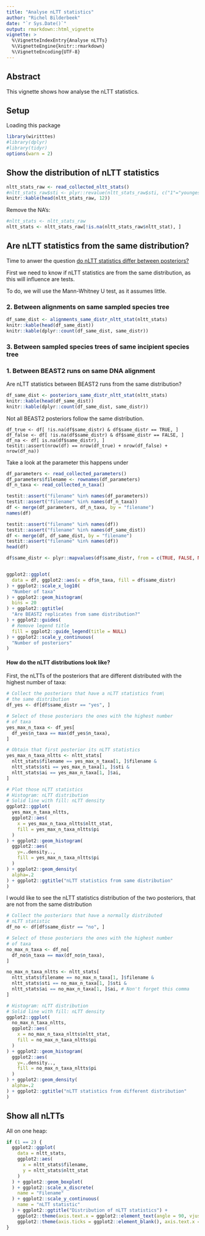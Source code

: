 ```yaml
---
title: "Analyse nLTT statistics"
author: "Richel Bilderbeek"
date: "`r Sys.Date()`"
output: rmarkdown::html_vignette
vignette: >
  %\VignetteIndexEntry{Analyse nLTTs}
  %\VignetteEngine{knitr::rmarkdown}
  %\VignetteEncoding{UTF-8}
---
```


## Abstract

This vignette shows how analyse the nLTT statistics.

## Setup

Loading this package

```r
library(wiritttes)
#library(dplyr)
#library(tidyr)
options(warn = 2)
```

## Show the distribution of nLTT statistics

```r
nltt_stats_raw <- read_collected_nltt_stats()
#nltt_stats_raw$sti <- plyr::revalue(nltt_stats_raw$sti, c("1"="youngest", "2"="oldest"))
knitr::kable(head(nltt_stats_raw, 12))
```

Remove the NA's:

```r
#nltt_stats <- nltt_stats_raw
nltt_stats <- nltt_stats_raw[!is.na(nltt_stats_raw$nltt_stat), ]
```

## Are nLTT statistics from the same distribution?

Time to anwer the question [do nLTT statistics differ between posteriors?](https://github.com/richelbilderbeek/wiritttes/issues/103)

First we need to know if nLTT statistics are from the
same distribution, as this will influence are tests.

To do, we will use the Mann-Whitney U test, as
it assumes little.


### 2. Between alignments on same sampled species tree

```r
df_same_dist <- alignments_same_distr_nltt_stat(nltt_stats)
knitr::kable(head(df_same_dist))
knitr::kable(dplyr::count(df_same_dist, same_distr))
```

### 3. Between sampled species trees of same incipient species tree


### 1. Between BEAST2 runs on same DNA alignment

Are nLTT statistics between BEAST2 runs from the same
distribution?

```r
df_same_dist <- posteriors_same_distr_nltt_stat(nltt_stats)
knitr::kable(head(df_same_dist))
knitr::kable(dplyr::count(df_same_dist, same_distr))
```

Not all BEAST2 posteriors follow the same distribution.

```
df_true <- df[ !is.na(df$same_distr) & df$same_distr == TRUE, ]
df_false <- df[ !is.na(df$same_distr) & df$same_distr == FALSE, ]
df_na <- df[ is.na(df$same_distr), ]
testit::assert(nrow(df) == nrow(df_true) + nrow(df_false) + nrow(df_na))
```

Take a look at the parameter this happens under

```r
df_parameters <- read_collected_parameters()
df_parameters$filename <- rownames(df_parameters)
df_n_taxa <- read_collected_n_taxa()

testit::assert("filename" %in% names(df_parameters))
testit::assert("filename" %in% names(df_n_taxa))
df <- merge(df_parameters, df_n_taxa, by = "filename")
names(df)

testit::assert("filename" %in% names(df))
testit::assert("filename" %in% names(df_same_dist))
df <- merge(df, df_same_dist, by = "filename")
testit::assert("filename" %in% names(df))
head(df)

df$same_distr <- plyr::mapvalues(df$same_distr, from = c(TRUE, FALSE, NA), to = c("yes", "no", "singular value"))


ggplot2::ggplot(
  data = df, ggplot2::aes(x = df$n_taxa, fill = df$same_distr)
) + ggplot2::scale_x_log10(
  "Number of taxa"
) + ggplot2::geom_histogram(
  bins = 20
) + ggplot2::ggtitle(
  "Are BEAST2 replicates from same distribution?"
) + ggplot2::guides(
  # Remove legend title
  fill = ggplot2::guide_legend(title = NULL) 
) + ggplot2::scale_y_continuous(
  "Number of posteriors"
)
```

#### How do the nLTT distributions look like?

First, the nLTTs of the posteriors that are different
distributed with the highest number of taxa:

```r
# Collect the posteriors that have a nLTT statistics from\
# the same distribution
df_yes <- df[df$same_distr == "yes", ]

# Select of those posteriors the ones with the highest number
# of taxa
yes_max_n_taxa <- df_yes[
  df_yes$n_taxa == max(df_yes$n_taxa), 
]

# Obtain that first posterior its nLTT statistics
yes_max_n_taxa_nltts <- nltt_stats[ 
  nltt_stats$filename == yes_max_n_taxa[1, ]$filename & 
  nltt_stats$sti == yes_max_n_taxa[1, ]$sti & 
  nltt_stats$ai == yes_max_n_taxa[1, ]$ai, 
]

# Plot those nLTT statistics
# Histogram: nLTT distribution
# Solid line with fill: nLTT density
ggplot2::ggplot(
  yes_max_n_taxa_nltts, 
  ggplot2::aes(
    x = yes_max_n_taxa_nltts$nltt_stat, 
    fill = yes_max_n_taxa_nltts$pi
  )
) + ggplot2::geom_histogram(
  ggplot2::aes(
    y=..density..,
    fill = yes_max_n_taxa_nltts$pi
  )
) + ggplot2::geom_density(
  alpha=.2
) + ggplot2::ggtitle("nLTT statistics from same distribution"
)
```

I would like to see the nLTT statistics distribution of the two posteriors,
that are not from the same distribution

```r
# Collect the posteriors that have a normally distributed
# nLTT statistic
df_no <- df[df$same_distr == "no", ]

# Select of those posteriors the ones with the highest number
# of taxa
no_max_n_taxa <- df_no[
  df_no$n_taxa == max(df_no$n_taxa), 
]

no_max_n_taxa_nltts <- nltt_stats[ 
  nltt_stats$filename == no_max_n_taxa[1, ]$filename & 
  nltt_stats$sti == no_max_n_taxa[1, ]$sti & 
  nltt_stats$ai == no_max_n_taxa[1, ]$ai, # Non't forget this comma
]

# Histogram: nLTT distribution
# Solid line with fill: nLTT density
ggplot2::ggplot(
  no_max_n_taxa_nltts, 
  ggplot2::aes(
    x = no_max_n_taxa_nltts$nltt_stat, 
    fill = no_max_n_taxa_nltts$pi
  )
) + ggplot2::geom_histogram(
  ggplot2::aes(
    y=..density..,
    fill = no_max_n_taxa_nltts$pi
  )
) + ggplot2::geom_density(
  alpha=.2
) + ggplot2::ggtitle("nLTT statistics from different distribution"
)
```

## Show all nLTTs

All on one heap:

```r
if (1 == 2) {
  ggplot2::ggplot(
    data = nltt_stats,
    ggplot2::aes(
      x = nltt_stats$filename,
      y = nltt_stats$nltt_stat
    )
  ) + ggplot2::geom_boxplot(
  ) + ggplot2::scale_x_discrete(
    name = "Filename"
  ) + ggplot2::scale_y_continuous(
    name = "nLTT statistic"
  ) + ggplot2::ggtitle("Distribution of nLTT statistics") + 
    ggplot2::theme(axis.text.x = ggplot2::element_text(angle = 90, vjust = 0.5)) + ggplot2::theme(legend.position="none") + 
    ggplot2::theme(axis.ticks = ggplot2::element_blank(), axis.text.x = ggplot2::element_blank())
}
```
